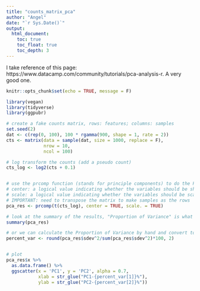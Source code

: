 ```yaml
---
title: "counts_matrix_pca"
author: "Angel"
date: "`r Sys.Date()`"
output:
  html_document:
    toc: true
    toc_float: true
    toc_depth: 3
---
```


I take reference of this page: https://www.datacamp.com/community/tutorials/pca-analysis-r. A very good one. 

```r
knitr::opts_chunk$set(echo = TRUE, message = F)
```

```r
library(vegan)
library(tidyverse)
library(ggpubr)
```

```r
# create a fake counts matrix, rows: features; columns: samples
set.seed(2)
dat <- c(rep(0, 100), 100 * rgamma(900, shape = 1, rate = 2))
cts <- matrix(data = sample(dat, size = 1000, replace = F),
              nrow = 10,
              ncol = 100)

# log transform the counts (add a pseudo count)
cts_log <- log2(cts + 0.1)


# use the prcomp function (stands for principle components) to do the PCA, for the param center and scale please refer to the function's help page:
# center: a logical value indicating whether the variables should be shifted to be zero centered.
# scale: a logical value indicating whether the variables should be scaled to have unit variance before the analysis takes place. The default is FALSE for consistency with S, but in general scaling is advisable. 
# IMPORTANT: need to transpose the matrix to make samples as the rows
pca_res <- prcomp(t(cts_log), center = TRUE, scale. = TRUE)

# look at the summary of the results, "Proportion of Variance" is what we want to annotate to the axis
summary(pca_res)

# or we can calculate the Proportion of Variance by hand and convert to percentage
percent_var <- round(pca_res$sdev^2/sum(pca_res$sdev^2)*100, 2)


# plot 
pca_res$x %>% 
  as.data.frame() %>% 
  ggscatter(x = 'PC1', y = 'PC2', alpha = 0.7,
            xlab = str_glue("PC1-{percent_var[1]}%"),
            ylab = str_glue("PC2-{percent_var[2]}%"))
```


